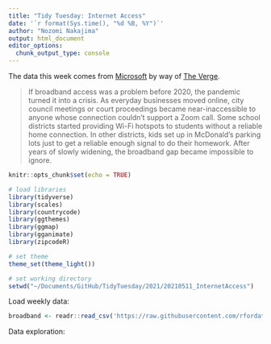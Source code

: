 ```yaml
---
title: "Tidy Tuesday: Internet Access"
date: '`r format(Sys.time(), "%d %B, %Y")`'
author: "Nozomi Nakajima"
output: html_document
editor_options: 
  chunk_output_type: console
---
```


The data this week comes from [Microsoft](https://github.com/microsoft/USBroadbandUsagePercentages) by way of [The Verge](https://www.theverge.com/22418074/broadband-gap-america-map-county-microsoft-data).

> If broadband access was a problem before 2020, the pandemic turned it into a crisis. As everyday businesses moved online, city council meetings or court proceedings became near-inaccessible to anyone whose connection couldn’t support a Zoom call. Some school districts started providing Wi-Fi hotspots to students without a reliable home connection. In other districts, kids set up in McDonald’s parking lots just to get a reliable enough signal to do their homework. After years of slowly widening, the broadband gap became impossible to ignore.

```r

knitr::opts_chunk$set(echo = TRUE)

# load libraries
library(tidyverse)
library(scales)
library(countrycode)
library(ggthemes)
library(ggmap)
library(gganimate)
library(zipcodeR)

# set theme
theme_set(theme_light())

# set working directory
setwd("~/Documents/GitHub/TidyTuesday/2021/20210511_InternetAccess")

```


Load weekly data:

```r
broadband <- readr::read_csv('https://raw.githubusercontent.com/rfordatascience/tidytuesday/master/data/2021/2021-05-11/broadband.csv')

```

Data exploration:

```r
 
```

